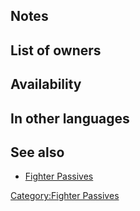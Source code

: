 {{SkillPage Tabs}}{{Passive
|name=Daring Fighter
|type=B
|exclusive=0
|canUseMove={{MoveList|Armored}}
|canUseWeapon={{WeaponList|All}}
|1name=Daring Fighter 1
|1tagid=SID_急襲隊形1
|1effect=If unit initiates combat, neutralizes effects that prevent unit's follow-up attacks during combat. If unit's HP ≤ 40% and unit initiates combat, unit can make a follow-up attack before foe can counterattack.
|1required=-
|1cost=60
|1promotionRarity=4
|1promotionTier=1
|2name=Daring Fighter 2
|2tagid=SID_急襲隊形2
|2effect=If unit initiates combat, neutralizes effects that prevent unit's follow-up attacks during combat. If unit's HP ≤ 60% and unit initiates combat, unit can make a follow-up attack before foe can counterattack.
|2cost=120
|2promotionRarity=5
|2promotionTier=1
|3name=Daring Fighter 3
|3tagid=SID_急襲隊形3
|3effect=If unit initiates combat, neutralizes effects that prevent unit's follow-up attacks during combat. If unit's HP ≤ 80% and unit initiates combat, unit can make a follow-up attack before foe can counterattack.
|3cost=240
|properties=random_owner
}}
==Notes==
{{Follow-up before counterattack}}
{{Follow-up effect neutralization|preventOnly=1}}

==List of owners==
{{Skill Hero List}}
==Availability==
{{PassiveFocusList}}
{{PassiveDistributionList}}
{{PassiveCombatManualList}}
==In other languages==
{{OtherLanguages
|english=Daring Fighter
|japanese=急襲隊形
|japaneseNotes=<i>raid formation</i>
|german=Beharrlichkeit
|spanishEU=Intrépido
|spanishLA=Intrépido
|french=Témérité
|italian=Baldanza
|chineseTW=急襲隊形
|portuguese=Ousadia
}}

==See also==
* [[Fighter Passives]]
{{See also skills|cond=Description LIKE '%neutralizes%that prevent unit_s follow-up attack%'}}
{{Passives Navbox|B}}
[[Category:Fighter Passives]]